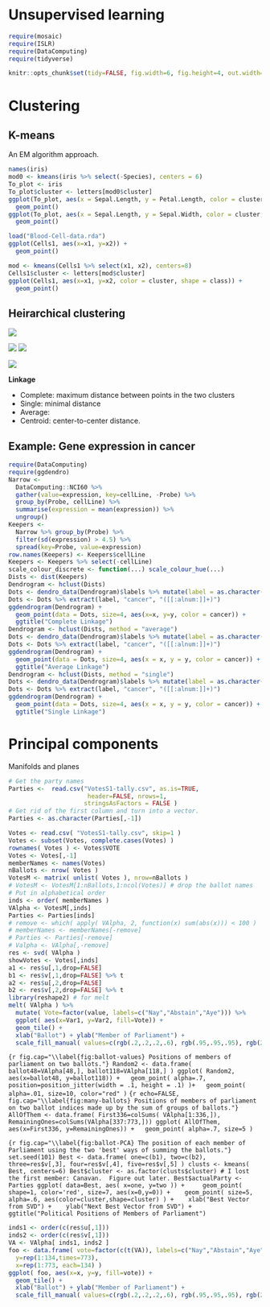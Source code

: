 # Unsupervised learning

```r
require(mosaic)
require(ISLR)
require(DataComputing)
require(tidyverse)

knitr::opts_chunk$set(tidy=FALSE, fig.width=6, fig.height=4, out.width="5in")
```

# Clustering

## K-means

An EM algorithm approach.

```r
names(iris)
mod0 <- kmeans(iris %>% select(-Species), centers = 6)
To_plot <- iris
To_plot$cluster <- letters[mod0$cluster]
ggplot(To_plot, aes(x = Sepal.Length, y = Petal.Length, color = cluster, shape = Species)) +
  geom_point()
ggplot(To_plot, aes(x = Sepal.Length, y = Sepal.Width, color = cluster, shape = Species)) +
  geom_point()
```

```r
load("Blood-Cell-data.rda")
ggplot(Cells1, aes(x=x1, y=x2)) +
  geom_point()
```

```r
mod <- kmeans(Cells1 %>% select(x1, x2), centers=8)
Cells1$cluster <- letters[mod$cluster]
ggplot(Cells1, aes(x=x1, y=x2, color = cluster, shape = class)) +
  geom_point()
```



## Heirarchical clustering

![](Images/Chapter-10/10.10.png)


![](Images/Chapter-10/10.9.png)
![](Images/Chapter-10/10.11.png)

![](Images/Chapter-10/10.12.png)


**Linkage**

* Complete: maximum distance between points in the two clusters
* Single: minimal distance
* Average:
* Centroid: center-to-center distance.

## Example: Gene expression in cancer

```r
require(DataComputing)
require(ggdendro)
Narrow <- 
  DataComputing::NCI60 %>%
  gather(value=expression, key=cellLine, -Probe) %>%
  group_by(Probe, cellLine) %>%
  summarise(expression = mean(expression)) %>% 
  ungroup()
Keepers <-
  Narrow %>% group_by(Probe) %>%
  filter(sd(expression) > 4.5) %>%
  spread(key=Probe, value=expression)
row.names(Keepers) <- Keepers$cellLine
Keepers <- Keepers %>% select(-cellLine)
scale_colour_discrete <- function(...) scale_colour_hue(...)
Dists <- dist(Keepers)
Dendrogram <- hclust(Dists)
Dots <- dendro_data(Dendrogram)$labels %>% mutate(label = as.character(label))
Dots <- Dots %>% extract(label, "cancer", "([[:alnum:]]+)")
ggdendrogram(Dendrogram) + 
  geom_point(data = Dots, size=4, aes(x=x, y=y, color = cancer)) +
  ggtitle("Complete Linkage")
Dendrogram <- hclust(Dists, method = "average")
Dots <- dendro_data(Dendrogram)$labels %>% mutate(label = as.character(label))
Dots <- Dots %>% extract(label, "cancer", "([[:alnum:]]+)")
ggdendrogram(Dendrogram) + 
  geom_point(data = Dots, size=4, aes(x = x, y = y, color = cancer)) +
  ggtitle("Average Linkage")
Dendrogram <- hclust(Dists, method = "single")
Dots <- dendro_data(Dendrogram)$labels %>% mutate(label = as.character(label))
Dots <- Dots %>% extract(label, "cancer", "([[:alnum:]]+)")
ggdendrogram(Dendrogram) + 
  geom_point(data = Dots, size=4, aes(x = x, y = y, color = cancer)) +
  ggtitle("Single Linkage")
```

# Principal components

Manifolds and planes

```r
# Get the party names
Parties <-  read.csv("VotesS1-tally.csv", as.is=TRUE, 
                      header=FALSE, nrows=1,
                     stringsAsFactors = FALSE )
# Get rid of the first column and turn into a vector.
Parties <- as.character(Parties[,-1])

Votes <- read.csv( "VotesS1-tally.csv", skip=1 )
Votes <- subset(Votes, complete.cases(Votes) )
rownames( Votes ) <- Votes$VOTE
Votes <- Votes[,-1]
memberNames <- names(Votes)
nBallots <- nrow( Votes )
VotesM <- matrix( unlist( Votes ), nrow=nBallots )
# VotesM <- VotesM[1:nBallots,1:ncol(Votes)] # drop the ballot names
# Put in alphabetical order
inds <- order( memberNames )
VAlpha <- VotesM[,inds]
Parties <- Parties[inds]
# remove <- which( apply( VAlpha, 2, function(x) sum(abs(x))) < 100 )
# memberNames <- memberNames[-remove]
# Parties <- Parties[-remove]
# Valpha <- VAlpha[,-remove]
res <- svd( VAlpha )
showVotes <- Votes[,inds]
a1 <- res$u[,1,drop=FALSE]
b1 <- res$v[,1,drop=FALSE] %>% t
a2 <- res$u[,2,drop=FALSE]
b2 <- res$v[,2,drop=FALSE] %>% t
library(reshape2) # for melt
melt( VAlpha ) %>% 
  mutate( Vote=factor(value, labels=c("Nay","Abstain","Aye"))) %>% 
  ggplot( aes(x=Var1, y=Var2, fill=Vote)) +
  geom_tile() +
  xlab("Ballot") + ylab("Member of Parliament") + 
  scale_fill_manual( values=c(rgb(.2,.2,.2,.6), rgb(.95,.95,.95), rgb(209/255,148/255,12/255)))
```

```{r fig.cap="\\label{fig:ballot-values} Positions of members of parliament on two ballots."}
Random2 <- data.frame( ballot48=VAlpha[48,], ballot118=VAlpha[118,] )
ggplot( Random2, aes(x=ballot48, y=ballot118)) +
  geom_point( alpha=.7, position=position_jitter(width = .1, height = .1) )+
  geom_point( alpha=.01, size=10, color="red" )
```
```{r echo=FALSE, fig.cap="\\label{fig:many-ballots} Positions of members of parliament on two ballot indices made up by the sum of groups of ballots."}
AllOfThem <- data.frame( First336=colSums( VAlpha[1:336,]), 
                         RemainingOnes=colSums(VAlpha[337:773,]))
ggplot( AllOfThem, aes(x=First336, y=RemainingOnes)) +
  geom_point( alpha=.7, size=5 )
```

```{r fig.cap="\\label{fig:ballot-PCA} The position of each member of Parliament using the two 'best' ways of summing the ballots."}
set.seed(101)
Best <- data.frame( one=c(b1), two=c(b2), three=res$v[,3], four=res$v[,4], five=res$v[,5] )
clusts <- kmeans( Best, centers=6)
Best$cluster <- as.factor(clusts$cluster)
# I lost the first member: Canavan.  Figure out later.
Best$actualParty <- Parties
ggplot( data=Best, aes( x=one, y=two )) +
    geom_point( shape=1, color='red', size=7, aes(x=0,y=0)) + 
  geom_point( size=5, alpha=.6, aes(color=cluster,shape=cluster) ) + 
  xlab("Best Vector from SVD") + 
  ylab("Next Best Vector from SVD") + 
  ggtitle("Political Positions of Members of Parliament")
```

```r
inds1 <- order(c(res$u[,1]))
inds2 <- order(c(res$v[,1]))
VA <- VAlpha[ inds1, inds2 ]
foo <- data.frame( vote=factor(c(t(VA)), labels=c("Nay","Abstain","Aye")), 
  y=rep(1:134,times=773),
  x=rep(1:773, each=134) )
ggplot( foo, aes(x=x, y=y, fill=vote)) +
  geom_tile() +
  xlab("Ballot") + ylab("Member of Parliament") + 
  scale_fill_manual( values=c(rgb(.2,.2,.2,.6), rgb(.95,.95,.95), rgb(209/255,148/255,12/255))) 
```